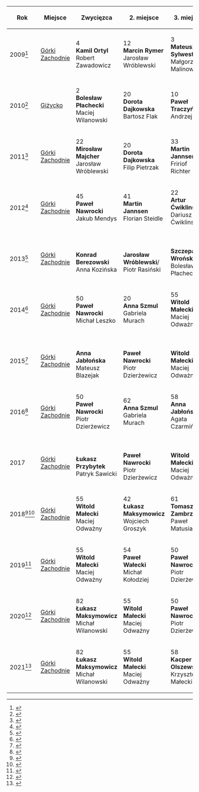 {| class="wikitable"
!Rok
!Miejsce
!{{trofeum|medal świat|złoty}} Zwycięzca
!{{trofeum|medal świat|srebrny}} 2. miejsce
!{{trofeum|medal świat|brązowy}} 3. miejsce
!Łódek
|-
| 2009<ref>{{Cytuj stronę | url = http://nautica450.eu/2009/07/i-mistrzostwa-polski-nautica-450/ | tytuł = I Mistrzostwa Polski Nautica 450 | data = 2009-07-13 | data dostępu = 2018-10-17 }}</ref>
| [[Górki Zachodnie]]
| {{Flaga|POL}} 4<br />'''Kamil Ortyl'''<br /> Robert Zawadowicz
| {{Flaga|POL}} 12<br />'''Marcin Rymer'''<br />Jarosław Wróblewski
| {{Flaga|POL}} 3<br />''' Mateusz Sylwestrzak'''<br />Małgorzata Malinowska
| align = right | 5
|-
| 2010<ref>{{cytuj stronę | url = http://nautica450.eu/2010/08/mistrzostwa-polski-nautica-450-2010/ | tytuł = Mistrzostwa Polski Nautica 450 2010 | data = 2009-08-16 | data dostępu = 2018-10-17 }}</ref>
| [[Giżycko]]
| {{Flaga|POL}} 2<br />'''Bolesław Płachecki'''<br />Maciej Wilanowski
| {{Flaga|POL}} 20<br />'''Dorota Dajkowska'''<br />Bartosz Flak
| {{Flaga|POL}} 10<br />'''Paweł Traczyński'''<br />Andrzej Pac
| align = right | 5
|-
| 2011<ref>{{cytuj stronę | url = http://nautica450.eu/2011/07/iii-mistrzostwa-polski-nautica-450-ju-zakoczone/ | tytuł = III Mistrzostwa Polski Nautica 450 już zakończone! | data = 2010-07-10 | data dostępu = 2018-10-17 }}</ref>
| [[Górki Zachodnie]]
| {{Flaga|POL}} 22<br />'''Mirosław Majcher'''<br />Jarosław Wróblewski 
| {{Flaga|POL}} 20<br />'''Dorota Dajkowska'''<br />Filip Pietrzak
| {{Flaga|GER}} 33<br />'''Martin Jannsen'''<br />Fririof Richter
| align=right | 7
|-
| 2012<ref>{{cytuj stronę | url = http://nautica450.eu/2012/07/iv-misztrzostwa-polski-wygrana-z-marszu/ | tytuł = IV Misztrzostwa Polski – wygrana z marszu | data = 2014-07-13 | data dostępu = 2018-10-17 }}</ref>
| [[Górki Zachodnie]]
| {{Flaga|POL}} 45<br />'''Paweł Nawrocki'''<br />Jakub Mendys
| {{Flaga|GER}} 41<br />'''Martin Jannsen'''<br />Florian Steidle
| {{Flaga|POL}} 22<br />'''Artur Ćwiklinski'''<br />Dariusz Ćwiklinski
| align = right | 11
|-
| 2013<ref>{{Cytuj stronę | url = http://nauticaboats.pl/2013/07/v-mistrzostwa-polski-nautica-450/ | tytuł = V Mistrzostwa Polski Nautica 450 | data dostępu = 2018-10-17 }}</ref>
| [[Górki Zachodnie]]
| {{Flaga|POL}}<br />'''Konrad Berezowski'''<br />Anna Kozińska
| {{Flaga|POL}}<br />'''Jarosław Wróblewski'''/ Piotr Rasiński
| {{Flaga|POL}}<br />'''Szczepan Wroński'''<br />Bolesław Płachecki
| align = right | 6
|-
| 2014<ref>{{cytuj stronę | url = http://nautica450.eu/2014/07/6-mistrzostwa-polski-klasy-nautica-450/ | tytuł = 6 Mistrzostwa Polski klasy Nautica 450 | data = 2014-07-01 | data dostępu = 2018-10-17 }}</ref>
| [[Górki Zachodnie]]
| {{Flaga|POL}} 50<br />'''Paweł Nawrocki'''<br />Michał Leszko
| {{Flaga|POL}} 20<br />'''Anna Szmul'''<br />Gabriela Murach 
| {{Flaga|POL}} 55<br />'''Witold Małecki'''<br />Maciej Odważny 
| align = right | 
|-
| 2015<ref>{{cytuj stronę | url = http://nautica450.eu/2015/07/hrm-racing-team-nowym-mistrzem-polski/ | tytuł = HRM Racing Team nowym Mistrzem Polski | data = 2015-07-06 | data dostępu = 2018-10-17 }}</ref>
| [[Górki Zachodnie]]
| {{Flaga|POL}}<br />'''Anna Jabłońska'''<br />Mateusz Blazejak
| {{Flaga|POL}}<br />'''Paweł Nawrocki'''<br />Piotr Dzierżewicz
| {{Flaga|POL}}<br />'''Witold Małecki'''<br />Maciej Odważny
| align = right | 9
|-
|2016<ref>{{Cytuj stronę | url = http://nautica450.eu/2016/07/team-nawrockidzierzewicz-mistrzem-polski/ | tytuł = Team Nawrocki/Dzierżewicz mistrzem Polski! | data =  2016-07-11 | data dostępu = 2018-10-17 }}</ref>
| [[Górki Zachodnie]]
| {{Flaga|POL}} 50<br />'''Paweł Nawrocki'''<br />Piotr Dzierżewicz
| {{Flaga|POL}} 62<br />'''Anna Szmul'''<br />Gabriela Murach
| {{Flaga|POL}} 58<br />'''Anna Jabłońska'''<br />Agata Czarmińska
| align = right | 10
|-
|2017
|[[Górki Zachodnie]]
|{{Flaga|POL}}<br />'''Łukasz Przybytek'''<br />Patryk Sawicki
|{{Flaga|POL}}<br />'''Paweł Nawrocki'''<br />Piotr Dzierżewicz
|{{Flaga|POL}}<br />'''Witold Małecki'''<br />Maciej Odważny
|
|-
| 2018<ref>{{Cytuj stronę | url = https://www.facebook.com/notes/nautica-450/prodata-mistrzem-polski/1928730397178764/ | tytuł = ProData Mistrzem Polski! | data = 2018-07-13 | opublikowany = Nautica 450 | data dostępu = 2018-07-13}}</ref><ref>{{Cytuj stronę | url = https://www.upwind24.pl/download/pantaenius-nord-cup-gdansk-2018-2018/nautica-450/official-results.pdf | tytuł = PANTAENIUS NORD CUP GDAŃSK 2018 | data = 2018-07-08 | opublikowany = Upwind24 | data dostępu = 2018-07-13}}</ref>
| [[Górki Zachodnie]]
| {{Flaga|POL}} 55<br />'''Witold Małecki'''<br />Maciej Odważny
| {{Flaga|POL}} 42<br />'''Łukasz Maksymowicz'''<br />Wojciech Groszyk
| {{Flaga|POL}} 61<br />'''Tomasz Zambrzycki'''<br />Paweł Matusiak
| align=right | 12
|-
| 2019<ref>{{Cytuj |autor =  |tytuł = Lotos Nord Cup Gdańsk |data =  |data dostępu = 2019-08-12 |opublikowany = Upwind24 |url = https://www.upwind24.pl/nord-cup-2019/results}}</ref>
| [[Górki Zachodnie]]
| {{Flaga|POL}} 55<br />'''Witold Małecki'''<br />Maciej Odważny
| {{Flaga|POL}} 54<br />'''Paweł Wałecki'''<br />Michał Kołodziej
| {{Flaga|POL}} 50<br />'''Paweł Nawrocki'''<br />Piotr Dzierżewicz
| align=right | 14
|-
|2020<ref>{{Cytuj |tytuł = Wyniki regat Lotos Nord Cup Gdańsk |data dostępu = 2020-07-07 |opublikowany = Upwind24 |url = https://www.upwind24.pl/nord-cup-2020/results |język = pl}}</ref>
|[[Górki Zachodnie]]
|{{Flaga|POL}} 82<br />'''Łukasz Maksymowicz'''<br />Michał Wilanowski
|{{Flaga|POL}} 55<br />'''Witold Małecki'''<br />Maciej Odważny
|{{Flaga|POL}} 50<br />'''Paweł Nawrocki'''<br />Piotr Dzierżewicz
| align=right | 14
|-
|2021<ref name="mp2021">{{Cytuj |tytuł = Wyniki regat Lotos Nord Cup Gdańsk |data dostępu = 2021-07-13 |opublikowany = Upwind24 |url = https://www.upwind24.pl/nord-cup-2021/results |język = pl}}</ref>
|[[Górki Zachodnie]]
|{{Flaga|POL}} 82<br />'''Łukasz Maksymowicz'''<br />Michał Wilanowski
|{{Flaga|POL}} 55<br />'''Witold Małecki'''<br />Maciej Odważny
|{{Flaga|POL}} 58<br />'''Kacper Olszewski'''<br />Krzysztof Małecki
| align=right | 16
|}
